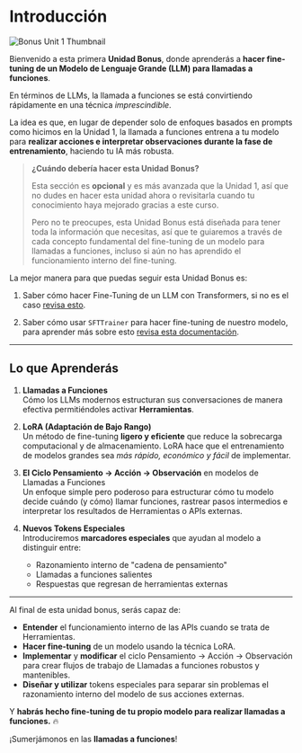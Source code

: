 # Introducción

![Bonus Unit 1 Thumbnail](https://huggingface.co/datasets/agents-course/course-images/resolve/main/en/bonus-unit1/thumbnail.jpg)

Bienvenido a esta primera **Unidad Bonus**, donde aprenderás a **hacer fine-tuning de un Modelo de Lenguaje Grande (LLM) para llamadas a funciones**.

En términos de LLMs, la llamada a funciones se está convirtiendo rápidamente en una técnica *imprescindible*. 

La idea es que, en lugar de depender solo de enfoques basados en prompts como hicimos en la Unidad 1, la llamada a funciones entrena a tu modelo para **realizar acciones e interpretar observaciones durante la fase de entrenamiento**, haciendo tu IA más robusta.

> **¿Cuándo debería hacer esta Unidad Bonus?**
>
> Esta sección es **opcional** y es más avanzada que la Unidad 1, así que no dudes en hacer esta unidad ahora o revisitarla cuando tu conocimiento haya mejorado gracias a este curso. 
>  
> Pero no te preocupes, esta Unidad Bonus está diseñada para tener toda la información que necesitas, así que te guiaremos a través de cada concepto fundamental del fine-tuning de un modelo para llamadas a funciones, incluso si aún no has aprendido el funcionamiento interno del fine-tuning.

La mejor manera para que puedas seguir esta Unidad Bonus es:

1. Saber cómo hacer Fine-Tuning de un LLM con Transformers, si no es el caso [revisa esto](https://huggingface.co/learn/nlp-course/chapter3/1?fw=pt).

2. Saber cómo usar `SFTTrainer` para hacer fine-tuning de nuestro modelo, para aprender más sobre esto [revisa esta documentación](https://huggingface.co/learn/nlp-course/en/chapter11/1). 

---

## Lo que Aprenderás

1. **Llamadas a Funciones**  
   Cómo los LLMs modernos estructuran sus conversaciones de manera efectiva permitiéndoles activar **Herramientas**.

2. **LoRA (Adaptación de Bajo Rango)**  
   Un método de fine-tuning **ligero y eficiente** que reduce la sobrecarga computacional y de almacenamiento. LoRA hace que el entrenamiento de modelos grandes sea *más rápido, económico y fácil* de implementar.

3. **El Ciclo Pensamiento → Acción → Observación** en modelos de Llamadas a Funciones  
   Un enfoque simple pero poderoso para estructurar cómo tu modelo decide cuándo (y cómo) llamar funciones, rastrear pasos intermedios e interpretar los resultados de Herramientas o APIs externas.

4. **Nuevos Tokens Especiales**  
   Introduciremos **marcadores especiales** que ayudan al modelo a distinguir entre:
   - Razonamiento interno de "cadena de pensamiento"  
   - Llamadas a funciones salientes  
   - Respuestas que regresan de herramientas externas

---

Al final de esta unidad bonus, serás capaz de:

- **Entender** el funcionamiento interno de las APIs cuando se trata de Herramientas.  
- **Hacer fine-tuning** de un modelo usando la técnica LoRA.  
- **Implementar** y **modificar** el ciclo Pensamiento → Acción → Observación para crear flujos de trabajo de Llamadas a funciones robustos y mantenibles.  
- **Diseñar y utilizar** tokens especiales para separar sin problemas el razonamiento interno del modelo de sus acciones externas.

Y **habrás hecho fine-tuning de tu propio modelo para realizar llamadas a funciones.** 🔥

¡Sumerjámonos en las **llamadas a funciones**!
